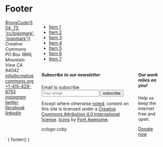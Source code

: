 
<Meta title="Patterns/Footer" />

# Footer

<footer class="main-footer">
  <div class="container">
    <div class="columns">
      <div class="column is-one-quarter">
        <a href="https://creativecommons.org" aria-label="home" class="main-logo margin-bottom-bigger">
          <span class="has-text-white">${svgCode(304, 73, 'cc/logomark', 'logomark')}</span>
        </a>
        <div>
          <address class="margin-bottom-normal">Creative Commons<br/>PO Box 1866, Mountain View CA 94042</address>
          <a href="mailto:info@creativecommons.org" class="mail">info@creativecommons.org</a><br/>
          <a href="tel://+1-415-429-6753" class="phone">+1-415-429-6753</a>
        </div>
        <div class="margin-vertical-large">
          <a href="https://www.instagram.com/creativecommons" aria-label="instagram" class="social has-text-white" target="_blank" rel="noopener">
            <i class="icon margin-right-small is-size-4">instagram</i>
          </a>
          <a href="https://www.twitter.com/creativecommons" aria-label="twitter" class="social has-text-white" target="_blank" rel="noopener">
            <i class="icon margin-right-small is-size-4">twitter</i>
          </a>
          <a href="https://www.facebook.com/creativecommons" aria-label="facebook" class="social has-text-white" target="_blank" rel="noopener">
            <i class="icon margin-right-small is-size-4">facebook</i>
          </a>
          <a href="https://www.linkedin.com/company/creative-commons/" aria-label="linkedin" class="social has-text-white" target="_blank" rel="noopener">
            <i class="icon margin-right-small is-size-4">linkedin</i>
          </a>
        </div>
      </div>
      <div class="column is-three-quarters">
        <div class="columns">
          <div class="column is-full">
            <nav aria-label="footerlinks" class="footer-navigation">
              <ul class="menu">
                <li><a href="#" class="menu-item">Item 1</a></li>
                <li><a href="#" class="menu-item">Item 2</a></li>
                <li><a href="#" class="menu-item">Item 3</a></li>
                <li><a href="#" class="menu-item">Item 4</a></li>
                <li><a href="#" class="menu-item">Item 5</a></li>
                <li><a href="#" class="menu-item">Item 6</a></li>
                <li><a href="#" class="menu-item">Item 7</a></li>
              </ul>
            </nav>
          </div>
        </div>
        <div class="columns">
          <div class="column is-two-thirds">
            <div class="subscription">
              <h5 class="b-header">Subscribe to our newsletter</h5>
              <form class="newsletter">
                <label for="email" class="is-sr-only">Email to subscribe</label>
                <input type="text" id="email" class="input" placeholder="Your email">
                <input type="submit" value="subscribe" class="button small">
              </form>
            </div>
            <div class="attribution margin-top-bigger">
              <p class="caption">
                Except where otherwise
                <a href="https://creativecommons.org/policies#license" target="_blank" rel="noopener">noted</a>,
                content on this site is licensed under a
                <a href="https://creativecommons.org/licenses/by/4.0/" target="_blank" rel="noopener">Creative Commons Attribution 4.0 International license</a>.
                <a href="https://creativecommons.org/website-icons" target="_blank" rel="noopener">Icons</a>
                by
                <a href="https://fontawesome.com/" target="_blank" rel="noopener">Font Awesome</a>.
              </p>
              <div class="margin-top-smaller">
                <i class="icon margin-right-small is-size-4">cclogo</i>
                <i class="icon margin-right-small is-size-4">ccby</i>
              </div>
            </div>
          </div>
          <div class="column is-one-third">
            <aside class="donate-section">
              <h5>Our work relies on you!</h5>
              <p>Help us keep the internet free and open.</p>
              <a class="button small donate" href="http://creativecommons.org/donate">
                <i class="icon cc-letterheart-filled margin-right-small is-size-5 padding-top-smaller"></i>
                Donate now
              </a>
            </aside>
          </div>
        </div>
      </div>
    </div>
  </div>
</footer>`

<Preview mdxSource={footer()}>
  <Story name="Default" parameters={{
    design: figmaConfig("639%3A185")
  }}>{
    footer()
  }</Story>
</Preview>

